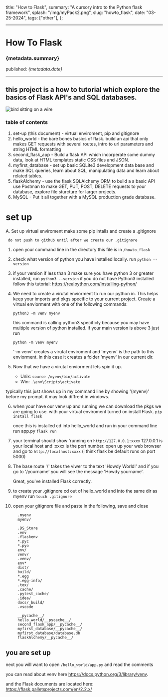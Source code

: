   title: "How to Flask",
  summary: "A cursory intro to the Python flask framework",
  splash: "/img/myPack2.png",
  slug: "howto_flask",
  date: "03-25-2024",
  tags: ["other"],
};

---

# How To Flask

### {metadata.summary}

published: _{metadata.date}_

---

## this project is a how to tutorial which explore the basics of Flask API's and SQL databases.

![bird sitting on a wire](/img/over_the_wire.jpeg)

### table of contents

1.  set-up (this document) - virtual enviroment, pip and gitignore
2.  hello_world - the bare bones basics of flask. build an api that only makes GET requests with several routes, intro to url parameters and string HTML formatting
3.  second_flask_app - Build a flask API which incorperate some dummy data, look at HTML templates static CSS files and JSON.
4.  myfirst_database - set up basic SQLite3 development data base and make SQL queries, learn about SQL, manipulating data and learn about related tables.
5.  flaskAlchemy - use the flask SQLAlchemy ORM to build a a basic API use Postman to make GET, PUT, POST, DELETE requests to your database, explore file sturcture for larger projects.
6.  MySQL - Put it all together with a MySQL production grade database.

# set up

A. Set up virtual enviroment make some pip intalls and create a .gitignore

     do not push to github until after we create our .gitignore

1. open your command line in the directory this file is in `/howto_flask`
2. check what version of python you have installed locally. run `python --version`
3. if your version if less than 3 make sure you have python 3 or greater installed, run `python3 --version`
   if you do not have Python3 installed follow this tutorial: https://realpython.com/installing-python/

4. We need to create a virutal enviorment to run our python in. This helps keep your imports and pkgs specific to your current project. Create a virtual enviorment with one of the following commands:

   `python3 -m venv myenv`

   this command is calling python3 specificly because you may have multiple version of python installed. if your main version is above 3 just run

   `python -m venv myenv`

   '-m venv' creates a virutal enviroment and 'myenv' is the path to this enviorment. in this case it creates a folder 'myenv' in our current dir.

5. Now that we have a virutal enviorment lets spin it up.
   - Unix: `source /myenv/bin/activate`
   - Win: `.\env\Scripts\activate`

typically this just shows up in my command line by showing '(myenv)' before my prompt. it may look diffrent in windows.

6. when your have our venv up and running we can download the pkgs we are going to use.
   with your virtual enviroment turned on install Flask.
   `pip install flask`

   once this is installed cd into hello_world and run in your command line run app.py `flask run`

7. your terminal should show 'running on `http://127.0.0.1:xxxx` 127.0.0.1 is your local host and :xxxx is the port number. open up your web browser and go to `http://localhost:xxxx` (i think flask be default runs on port 5000)

8. The base route '/' takes the viwer to the text 'Howdy World!' and if you go to '/yourname' you will see the message 'Howdy yourname'.

   Great, you've installed Flask correctly.

9. to create your .gitignore cd out of hello_world and into the same dir as myenv run `touch .gitignore`

10. open your gitignore file and paste in the following, save and close

    ```
      .myenv
      myenv/

      .DS_Store
      .env
      .flaskenv
      *.pyc
      *.pyo
      env/
      venv/
      .venv/
      env*
      dist/
      build/
      *.egg
      *.egg-info/
      .tox/
      .cache/
      .pytest_cache/
      .idea/
      docs/_build/
      .vscode

      __pycache__/
      hello_world/__pycache__/
      second_flask_app/__pycache__/
      myfirst_database/__pycache__/
      myfirst_database/database.db
      flaskAlchemy/__pycache__/
    ```

## you are set up

next you will want to open
`/hello_world/app.py` and read the comments

you can read about venv here https://docs.python.org/3/library/venv.

and the Flask documents are located here:
https://flask.palletsprojects.com/en/2.2.x/
